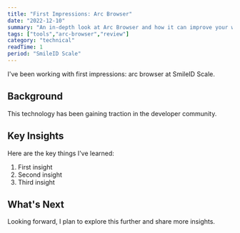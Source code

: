 ```yaml
---
title: "First Impressions: Arc Browser"
date: "2022-12-10"
summary: "An in-depth look at Arc Browser and how it can improve your workflow."
tags: ["tools","arc-browser","review"]
category: "technical"
readTime: 1
period: "SmileID Scale"
---
```


I've been working with first impressions: arc browser at SmileID Scale.

## Background

This technology has been gaining traction in the developer community.

## Key Insights

Here are the key things I've learned:

1. First insight
2. Second insight
3. Third insight

## What's Next

Looking forward, I plan to explore this further and share more insights.

